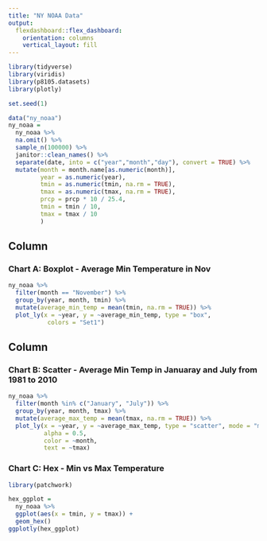 ```yaml
---
title: "NY NOAA Data"
output:
  flexdashboard::flex_dashboard:
    orientation: columns
    vertical_layout: fill
---
```


```r
library(tidyverse)
library(viridis)
library(p8105.datasets)
library(plotly)
```

```r
set.seed(1)

data("ny_noaa")
ny_noaa = 
  ny_noaa %>% 
  na.omit() %>% 
  sample_n(100000) %>% 
  janitor::clean_names() %>% 
  separate(date, into = c("year","month","day"), convert = TRUE) %>% 
  mutate(month = month.name[as.numeric(month)],
         year = as.numeric(year), 
         tmin = as.numeric(tmin, na.rm = TRUE),
         tmax = as.numeric(tmax, na.rm = TRUE), 
         prcp = prcp * 10 / 25.4,
         tmin = tmin / 10,  
         tmax = tmax / 10
         ) 
```

Column {data-width=500}
-----------------------------------------------------------------------
### Chart A: Boxplot - Average Min Temperature in Nov

```r
ny_noaa %>% 
  filter(month == "November") %>% 
  group_by(year, month, tmin) %>% 
  mutate(average_min_temp = mean(tmin, na.rm = TRUE)) %>% 
  plot_ly(x = ~year, y = ~average_min_temp, type = "box", 
           colors = "Set1")
```
  
Column {data-width=500}
-----------------------------------------------------------------------

### Chart B: Scatter - Average Min Temp in Januaray and July from 1981 to 2010

```r
ny_noaa %>%
  filter(month %in% c("January", "July")) %>% 
  group_by(year, month, tmax) %>% 
  mutate(average_max_temp = mean(tmax, na.rm = TRUE)) %>% 
  plot_ly(x = ~year, y = ~average_max_temp, type = "scatter", mode = "markers", 
          alpha = 0.5, 
          color = ~month, 
          text = ~tmax)
```

### Chart C: Hex - Min vs Max Temperature

```r
library(patchwork)

hex_ggplot = 
  ny_noaa %>% 
  ggplot(aes(x = tmin, y = tmax)) + 
  geom_hex()
ggplotly(hex_ggplot)  
```